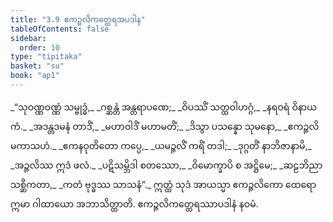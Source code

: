 ```yaml
---
title: "3.9 ဧကဉ္ဇလိကတ္ထေရအပဒါန"
tableOfContents: false
sidebar:
  order: 10
type: "tipitaka"
basket: "su"
book: "ap1"
---
```



<DynamicBreadcrumb />

<Division number="180" book="ap1">

<Paragraph number="1055" type="verses" book="ap1">
_“သုဝဏ္ဏဝဏ္ဏံ သမ္ဗုဒ္ဓံ,_  
_ဂစ္ဆန္တံ အန္တရာပဏေ;_  
_ဝိပဿိံ သတ္ထဝါဟဂ္ဂံ,_  
_နရဝရံ ဝိနာယကံ._  

</Paragraph>

</Division>
<Division number="181" book="ap1">

<Paragraph number="1056" type="verses" book="ap1">
_အဒန္တဒမနံ တာဒိံ,_  
_မဟာဝါဒိံ မဟာမတိံ;_  
_ဒိသွာ ပသန္နော သုမနော,_  
_ဧကဉ္ဇလိမကာသဟံ._  

</Paragraph>

</Division>
<Division number="182" book="ap1">

<Paragraph number="1057" type="verses" book="ap1">
_ဧကနဝုတိတော ကပ္ပေ,_  
_ယမဉ္ဇလိံ ကရိံ တဒါ;_  
_ဒုဂ္ဂတိံ နာဘိဇာနာမိ,_  
_အဉ္ဇလိဿ ဣဒံ ဖလံ._  

</Paragraph>

</Division>
<Division number="183" book="ap1">

<Paragraph number="1058" type="verses" book="ap1">
_ပဋိသမ္ဘိဒါ စတဿော,_  
_ဝိမောက္ခာပိ စ အဋ္ဌိမေ;_  
_ဆဠဘိညာ သစ္ဆိကတာ,_  
_ကတံ ဗုဒ္ဓဿ သာသနံ”._  

</Paragraph>

<Paragraph number="1059" book="ap1">
ဣတ္ထံ သုဒံ အာယသ္မာ ဧကဉ္ဇလိကော ထေရော ဣမာ ဂါထာယော အဘာသိတ္ထာတိ.

</Paragraph>
</Division>

<Paragraph number="1060" type="center" book="ap1">
ဧကဉ္ဇလိကတ္ထေရဿာပဒါနံ နဝမံ.
</Paragraph>